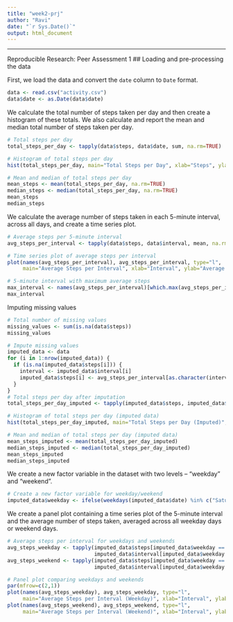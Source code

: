 ```yaml
---
title: "week2-prj"
author: "Ravi"
date: "`r Sys.Date()`"
output: html_document
---
```


------------------------------------------------------------------------

Reproducible Research: Peer Assessment 1 \## Loading and pre-processing the data

First, we load the data and convert the `date` column to `Date` format.

```r
data <- read.csv("activity.csv")
data$date <- as.Date(data$date)
```

We calculate the total number of steps taken per day and then create a histogram of these totals. We also calculate and report the mean and median total number of steps taken per day.

```r
# Total steps per day
total_steps_per_day <- tapply(data$steps, data$date, sum, na.rm=TRUE)

# Histogram of total steps per day
hist(total_steps_per_day, main="Total Steps per Day", xlab="Steps", ylab="Frequency", col="blue")

# Mean and median of total steps per day
mean_steps <- mean(total_steps_per_day, na.rm=TRUE)
median_steps <- median(total_steps_per_day, na.rm=TRUE)
mean_steps
median_steps
```

We calculate the average number of steps taken in each 5-minute interval, across all days, and create a time series plot.

```r
# Average steps per 5-minute interval
avg_steps_per_interval <- tapply(data$steps, data$interval, mean, na.rm=TRUE)

# Time series plot of average steps per interval
plot(names(avg_steps_per_interval), avg_steps_per_interval, type="l", 
     main="Average Steps per Interval", xlab="Interval", ylab="Average Steps")

# 5-minute interval with maximum average steps
max_interval <- names(avg_steps_per_interval)[which.max(avg_steps_per_interval)]
max_interval
```

Imputing missing values

```r
# Total number of missing values
missing_values <- sum(is.na(data$steps))
missing_values

# Impute missing values
imputed_data <- data
for (i in 1:nrow(imputed_data)) {
  if (is.na(imputed_data$steps[i])) {
    interval <- imputed_data$interval[i]
    imputed_data$steps[i] <- avg_steps_per_interval[as.character(interval)]
  }
}
# Total steps per day after imputation
total_steps_per_day_imputed <- tapply(imputed_data$steps, imputed_data$date, sum)

# Histogram of total steps per day (imputed data)
hist(total_steps_per_day_imputed, main="Total Steps per Day (Imputed)", xlab="Steps", ylab="Frequency", col="green")

# Mean and median of total steps per day (imputed data)
mean_steps_imputed <- mean(total_steps_per_day_imputed)
median_steps_imputed <- median(total_steps_per_day_imputed)
mean_steps_imputed
median_steps_imputed
```

We create a new factor variable in the dataset with two levels -- "weekday" and "weekend".

```r
# Create a new factor variable for weekday/weekend
imputed_data$weekday <- ifelse(weekdays(imputed_data$date) %in% c("Saturday", "Sunday"), "weekend", "weekday")
```

We create a panel plot containing a time series plot of the 5-minute interval and the average number of steps taken, averaged across all weekday days or weekend days.

```r
# Average steps per interval for weekdays and weekends
avg_steps_weekday <- tapply(imputed_data$steps[imputed_data$weekday == "weekday"], 
                            imputed_data$interval[imputed_data$weekday == "weekday"], mean)
avg_steps_weekend <- tapply(imputed_data$steps[imputed_data$weekday == "weekend"], 
                            imputed_data$interval[imputed_data$weekday == "weekend"], mean)

# Panel plot comparing weekdays and weekends
par(mfrow=c(2,1))
plot(names(avg_steps_weekday), avg_steps_weekday, type="l", 
     main="Average Steps per Interval (Weekday)", xlab="Interval", ylab="Average Steps")
plot(names(avg_steps_weekend), avg_steps_weekend, type="l", 
     main="Average Steps per Interval (Weekend)", xlab="Interval", ylab="Average Steps")
```
